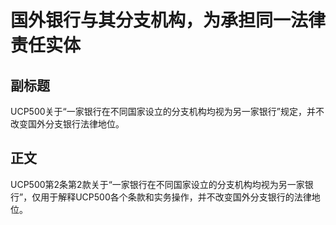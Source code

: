 # 国外银行与其分支机构，为承担同一法律责任实体
## 副标题
UCP500关于“一家银行在不同国家设立的分支机构均视为另一家银行”规定，并不改变国外分支银行法律地位。
## 正文
UCP500第2条第2款关于“一家银行在不同国家设立的分支机构均视为另一家银行”，仅用于解释UCP500各个条款和实务操作，并不改变国外分支银行的法律地位。